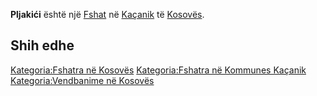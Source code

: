{{Fshat në Kosovës
 | Emri                = Pljakići
| srp_N_name = Pljakići
| srp_N_FULL_NAME_RO = Pljakići
| srp_N_FULL_NAME_ND_RO = Pljakici
| srp_N_SORT_NAME_RG = PLJAKICI
| srp_N_FULL_NAME_RG = Pljakići
| srp_N_FULL_NAME_ND_RG = Pljakici

 | Emri (Rasa dhanore) = 
 | Figura              = 
 | Shteti              = Kosovo
 | Komuna              = Kaçanik
 | Kodi postar         = 
 | Sipërfaqja          = 

 | Popullsia           = 

 | Regj. i popullsisë  = 
 | Dend. e popullsisë  = 
 | Faqja zyrtare       = 
 <!--- Koordinatat ----> 
 | Gjerësia            = 42.536389
 | Gjatësia            = 20.894444
 | Lartësia            = 
}}
'''Pljakići''' është një [[Fshat]] në [[Kaçanik]] të [[Kosovës]].

<!-- == Gjeografia == -->
<!-- == Historia == -->
<!-- == Demografia == -->
== Shih edhe ==
{{Komuna Kaçanik}}
{{Kosovo-Administrata-Cung}}

[[Kategoria:Fshatra në Kosovës]]
[[Kategoria:Fshatra në Kommunes Kaçanik]]
[[Kategoria:Vendbanime në Kosovës]]